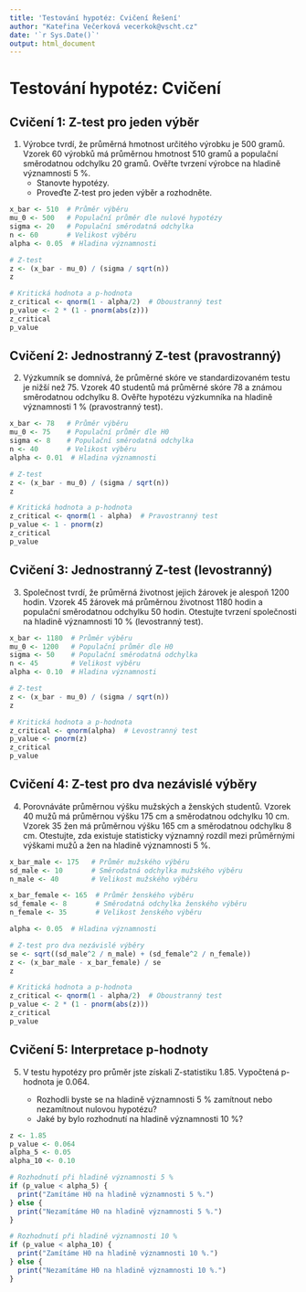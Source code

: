 ```yaml
---
title: 'Testování hypotéz: Cvičení Řešení'
author: "Kateřina Večerková vecerkok@vscht.cz"
date: '`r Sys.Date()`'
output: html_document
---
```


# Testování hypotéz: Cvičení

## **Cvičení 1: Z-test pro jeden výběr**
1. Výrobce tvrdí, že průměrná hmotnost určitého výrobku je 500 gramů. Vzorek 60 výrobků má průměrnou hmotnost 510 gramů a populační směrodatnou odchylku 20 gramů. Ověřte tvrzení výrobce na hladině významnosti 5 %.
   - Stanovte hypotézy.
   - Proveďte Z-test pro jeden výběr a rozhodněte.

```r
x_bar <- 510  # Průměr výběru
mu_0 <- 500   # Populační průměr dle nulové hypotézy
sigma <- 20   # Populační směrodatná odchylka
n <- 60       # Velikost výběru
alpha <- 0.05  # Hladina významnosti

# Z-test
z <- (x_bar - mu_0) / (sigma / sqrt(n))
z

# Kritická hodnota a p-hodnota
z_critical <- qnorm(1 - alpha/2)  # Oboustranný test
p_value <- 2 * (1 - pnorm(abs(z)))
z_critical
p_value
```

## **Cvičení 2: Jednostranný Z-test (pravostranný)**

2. Výzkumník se domnívá, že průměrné skóre ve standardizovaném testu je nižší než 75. Vzorek 40 studentů má průměrné skóre 78 a známou směrodatnou odchylku 8. Ověřte hypotézu výzkumníka na hladině významnosti 1 % (pravostranný test).

```r
x_bar <- 78   # Průměr výběru
mu_0 <- 75    # Populační průměr dle H0
sigma <- 8    # Populační směrodatná odchylka
n <- 40       # Velikost výběru
alpha <- 0.01  # Hladina významnosti

# Z-test
z <- (x_bar - mu_0) / (sigma / sqrt(n))
z

# Kritická hodnota a p-hodnota
z_critical <- qnorm(1 - alpha)  # Pravostranný test
p_value <- 1 - pnorm(z)
z_critical
p_value
```

## **Cvičení 3: Jednostranný Z-test (levostranný)**

3. Společnost tvrdí, že průměrná životnost jejich žárovek je alespoň 1200 hodin. Vzorek 45 žárovek má průměrnou životnost 1180 hodin a populační směrodatnou odchylku 50 hodin. Otestujte tvrzení společnosti na hladině významnosti 10 % (levostranný test).

```r
x_bar <- 1180  # Průměr výběru
mu_0 <- 1200   # Populační průměr dle H0
sigma <- 50    # Populační směrodatná odchylka
n <- 45        # Velikost výběru
alpha <- 0.10  # Hladina významnosti

# Z-test
z <- (x_bar - mu_0) / (sigma / sqrt(n))
z

# Kritická hodnota a p-hodnota
z_critical <- qnorm(alpha)  # Levostranný test
p_value <- pnorm(z)
z_critical
p_value
```

## **Cvičení 4: Z-test pro dva nezávislé výběry**

4. Porovnáváte průměrnou výšku mužských a ženských studentů. Vzorek 40 mužů má průměrnou výšku 175 cm a směrodatnou odchylku 10 cm. Vzorek 35 žen má průměrnou výšku 165 cm a směrodatnou odchylku 8 cm.
   Otestujte, zda existuje statisticky významný rozdíl mezi průměrnými výškami mužů a žen na hladině významnosti 5 %.

```r
x_bar_male <- 175   # Průměr mužského výběru
sd_male <- 10       # Směrodatná odchylka mužského výběru
n_male <- 40        # Velikost mužského výběru

x_bar_female <- 165  # Průměr ženského výběru
sd_female <- 8       # Směrodatná odchylka ženského výběru
n_female <- 35       # Velikost ženského výběru

alpha <- 0.05  # Hladina významnosti

# Z-test pro dva nezávislé výběry
se <- sqrt((sd_male^2 / n_male) + (sd_female^2 / n_female))
z <- (x_bar_male - x_bar_female) / se
z

# Kritická hodnota a p-hodnota
z_critical <- qnorm(1 - alpha/2)  # Oboustranný test
p_value <- 2 * (1 - pnorm(abs(z)))
z_critical
p_value
```

## **Cvičení 5: Interpretace p-hodnoty**

5. V testu hypotézy pro průměr jste získali Z-statistiku 1.85. Vypočtená p-hodnota je 0.064.

   * Rozhodli byste se na hladině významnosti 5 % zamítnout nebo nezamítnout nulovou hypotézu?
   * Jaké by bylo rozhodnutí na hladině významnosti 10 %?

```r
z <- 1.85
p_value <- 0.064
alpha_5 <- 0.05
alpha_10 <- 0.10

# Rozhodnutí při hladině významnosti 5 %
if (p_value < alpha_5) {
  print("Zamítáme H0 na hladině významnosti 5 %.")  
} else {
  print("Nezamítáme H0 na hladině významnosti 5 %.")  
}

# Rozhodnutí při hladině významnosti 10 %
if (p_value < alpha_10) {
  print("Zamítáme H0 na hladině významnosti 10 %.")  
} else {
  print("Nezamítáme H0 na hladině významnosti 10 %.")  
}
```
